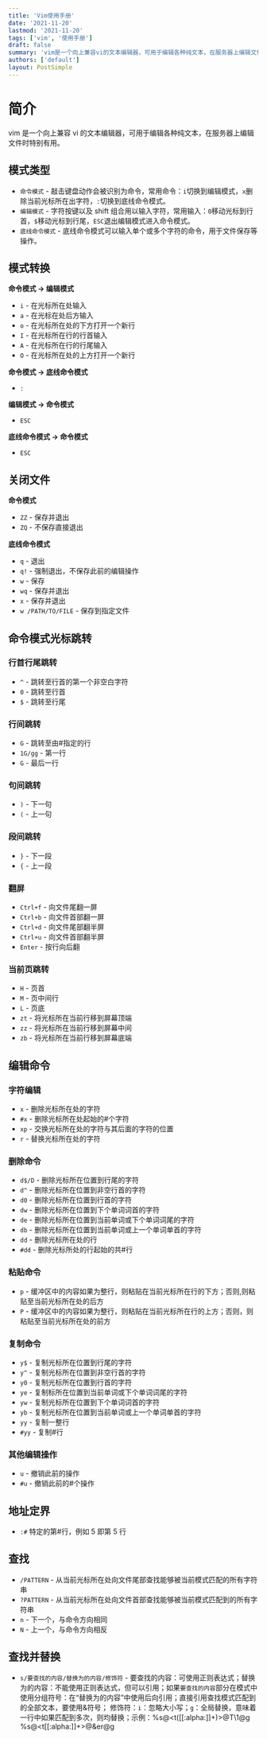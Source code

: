 ```yaml
---
title: 'Vim使用手册'
date: '2021-11-20'
lastmod: '2021-11-20'
tags: ['vim', '使用手册']
draft: false
summary: 'vim是一个向上兼容vi的文本编辑器，可用于编辑各种纯文本，在服务器上编辑文件时特别有用'
authors: ['default']
layout: PostSimple
---
```


# 简介

<TOCInline toc={props.toc} exclude="Overview" toHeading={2} />

vim 是一个向上兼容 vi 的文本编辑器，可用于编辑各种纯文本，在服务器上编辑文件时特别有用。

## 模式类型

- `命令模式` - 敲击键盘动作会被识别为命令，常用命令：`i`切换到编辑模式，`x`删除当前光标所在出字符，`:`切换到底线命令模式。
- `编辑模式` - 字符按键以及 shift 组合用以输入字符，常用输入：`0`移动光标到行首，`$`移动光标到行尾，`ESC`退出编辑模式进入命令模式。
- `底线命令模式` - 底线命令模式可以输入单个或多个字符的命令，用于文件保存等操作。

## 模式转换

**命令模式 -> 编辑模式**

- `i` - 在光标所在处输入
- `a` - 在光标在处后方输入
- `o` - 在光标所在处的下方打开一个新行
- `I` - 在光标所在行的行首输入
- `A` - 在光标所在行的行尾输入
- `O` - 在光标所在处的上方打开一个新行

**命令模式 -> 底线命令模式**

- `:`

**编辑模式 -> 命令模式**

- `ESC`

**底线命令模式 -> 命令模式**

- `ESC`

## 关闭文件

**命令模式**

- `ZZ` - 保存并退出
- `ZQ` - 不保存直接退出

**底线命令模式**

- `q` - 退出
- `q!` - 强制退出，不保存此前的编辑操作
- `w` - 保存
- `wq` - 保存并退出
- `x` - 保存并退出
- `w /PATH/TO/FILE` - 保存到指定文件

## 命令模式光标跳转

### 行首行尾跳转

- `^` - 跳转至行首的第一个非空白字符
- `0` - 跳转至行首
- `$` - 跳转至行尾

### 行间跳转

- `G` - 跳转至由#指定的行
- `1G/gg` - 第一行
- `G` - 最后一行

### 句间跳转

- `)` - 下一句
- `(` - 上一句

### 段间跳转

- `}` - 下一段
- `{` - 上一段

### 翻屏

- `Ctrl+f` - 向文件尾翻一屏
- `Ctrl+b` - 向文件首部翻一屏
- `Ctrl+d` - 向文件尾部翻半屏
- `Ctrl+u` - 向文件首部翻半屏
- `Enter` - 按行向后翻

### 当前页跳转

- `H` - 页首
- `M` - 页中间行
- `L` - 页底
- `zt` - 将光标所在当前行移到屏幕顶端
- `zz` - 将光标所在当前行移到屏幕中间
- `zb` - 将光标所在当前行移到屏幕底端

## 编辑命令

### 字符编辑

- `x` - 删除光标所在处的字符
- `#x` - 删除光标所在处起始的#个字符
- `xp` - 交换光标所在处的字符与其后面的字符的位置
- `r` - 替换光标所在处的字符

### 删除命令

- `d$/D` - 删除光标所在位置到行尾的字符
- `d^` - 删除光标所在位置到非空行首的字符
- `d0` - 删除光标所在位置到行首的字符
- `dw` - 删除光标所在位置到下个单词词首的字符
- `de` - 删除光标所在位置到当前单词或下个单词词尾的字符
- `db` - 删除光标所在位置到当前单词或上一个单词单首的字符
- `dd` - 删除光标所在处的行
- `#dd` - 删除光标所处的行起始的共#行

### 粘贴命令

- `p` - 缓冲区中的内容如果为整行，则粘贴在当前光标所在行的下方；否则,则粘贴至当前光标所在处的后方
- `P` - 缓冲区中的内容如果为整行，则粘贴在当前光标所在行的上方；否则，则粘贴至当前光标所在处的前方

### 复制命令

- `y$` - 复制光标所在位置到行尾的字符
- `y^` - 复制光标所在位置到非空行首的字符
- `y0` - 复制光标所在位置到行首的字符
- `ye` - 复制标所在位置到当前单词或下个单词词尾的字符
- `yw` - 复制光标所在位置到下个单词词首的字符
- `yb` - 复制光标所在位置到当前单词或上一个单词单首的字符
- `yy` - 复制一整行
- `#yy` - 复制#行

### 其他编辑操作

- `u` - 撤销此前的操作
- `#u` - 撤销此前的#个操作

## 地址定界

- `:#` 特定的第#行，例如 5 即第 5 行

## 查找

- `/PATTERN` - 从当前光标所在处向文件尾部查找能够被当前模式匹配的所有字符串
- `?PATTERN` - 从当前光标所在处向文件首部查找能够被当前模式匹配到的所有字符串
- `n` - 下一个，与命令方向相同
- `N` - 上一个，与命令方向相反

## 查找并替换

- `s/要查找的内容/替换为的内容/修饰符` - 要查找的内容：可使用正则表达式；替换为的内容：不能使用正则表达式，但可以引用；如果`要查找的内容`部分在模式中使用分组符号：在“替换为的内容”中使用后向引用；直接引用查找模式匹配到的全部文本，要使用&符号；
  修饰符：`i`：忽略大小写；`g`：全局替换，意味着一行中如果匹配到多次，则均替换；示例：%s@\<t\([[:alpha:]]\+\)\>@T\1@g %s@\<t[[:alpha:]]\+\>@&er@g

